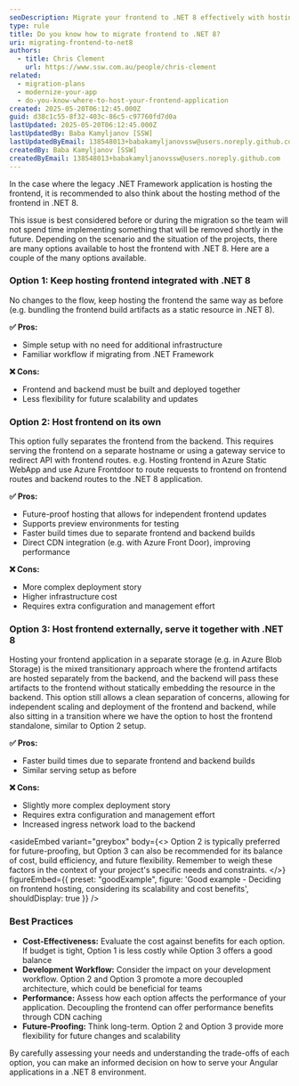 ```yaml
---
seoDescription: Migrate your frontend to .NET 8 effectively with hosting options that enhance performance and scalability.
type: rule
title: Do you know how to migrate frontend to .NET 8?
uri: migrating-frontend-to-net8
authors:
  - title: Chris Clement
    url: https://www.ssw.com.au/people/chris-clement
related:
  - migration-plans
  - modernize-your-app
  - do-you-know-where-to-host-your-frontend-application
created: 2025-05-20T06:12:45.000Z
guid: d38c1c55-8f32-403c-86c5-c97760fd7d0a
lastUpdated: 2025-05-20T06:12:45.000Z
lastUpdatedBy: Baba Kamyljanov [SSW]
lastUpdatedByEmail: 138548013+babakamyljanovssw@users.noreply.github.com
createdBy: Baba Kamyljanov [SSW]
createdByEmail: 138548013+babakamyljanovssw@users.noreply.github.com
---
```


In the case where the legacy .NET Framework application is hosting the frontend, it is recommended to also think about the hosting method of the frontend in .NET 8.

This issue is best considered before or during the migration so the team will not spend time implementing something that will be removed shortly in the future.
Depending on the scenario and the situation of the projects, there are many options available to host the frontend with .NET 8. Here are a couple of the many options available.

### Option 1: Keep hosting frontend integrated with .NET 8

No changes to the flow, keep hosting the frontend the same way as before (e.g. bundling the frontend build artifacts as a static resource in .NET 8).

**✅ Pros:**

* Simple setup with no need for additional infrastructure
* Familiar workflow if migrating from .NET Framework

**❌ Cons:**

* Frontend and backend must be built and deployed together
* Less flexibility for future scalability and updates

### Option 2: Host frontend on its own

This option fully separates the frontend from the backend. This requires serving the frontend on a separate hostname or using a gateway service to redirect API with frontend routes.
e.g. Hosting frontend in Azure Static WebApp and use Azure Frontdoor to route requests to frontend on frontend routes and backend routes to the .NET 8 application.

**✅ Pros:**

* Future-proof hosting that allows for independent frontend updates
* Supports preview environments for testing
* Faster build times due to separate frontend and backend builds
* Direct CDN integration (e.g. with Azure Front Door), improving performance

**❌ Cons:**

* More complex deployment story
* Higher infrastructure cost
* Requires extra configuration and management effort

### Option 3: Host frontend externally, serve it together with .NET 8

Hosting your frontend application in a separate storage (e.g. in Azure Blob Storage) is the mixed transitionary approach where the frontend artifacts are hosted separately from the backend, and the backend will pass these artifacts to the frontend without statically embedding the resource in the backend.
This option still allows a clean separation of concerns, allowing for independent scaling and deployment of the frontend and backend, while also sitting in a transition where we have the option to host the frontend standalone, similar to Option 2 setup.

**✅ Pros:**

* Faster build times due to separate frontend and backend builds
* Similar serving setup as before

**❌ Cons:**

* Slightly more complex deployment story
* Requires extra configuration and management effort
* Increased ingress network load to the backend

<asideEmbed
  variant="greybox"
  body={<>
    Option 2 is typically preferred for future-proofing, but Option 3 can also be recommended for its balance of cost, build efficiency, and future flexibility. Remember to weigh these factors in the context of your project's specific needs and constraints.
  </>}
  figureEmbed={{
    preset: "goodExample",
    figure: 'Good example - Deciding on frontend hosting, considering its scalability and cost benefits',
    shouldDisplay: true
  }}
/>

### Best Practices

* **Cost-Effectiveness:** Evaluate the cost against benefits for each option. If budget is tight, Option 1 is less costly while Option 3 offers a good balance
* **Development Workflow:** Consider the impact on your development workflow. Option 2 and Option 3 promote a more decoupled architecture, which could be beneficial for teams
* **Performance:** Assess how each option affects the performance of your application. Decoupling the frontend can offer performance benefits through CDN caching
* **Future-Proofing:** Think long-term. Option 2 and Option 3 provide more flexibility for future changes and scalability

By carefully assessing your needs and understanding the trade-offs of each option, you can make an informed decision on how to serve your Angular applications in a .NET 8 environment.
